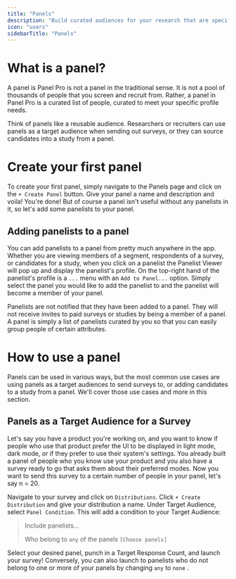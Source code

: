 ```yaml
---
title: "Panels"
description: "Build curated audiences for your research that are specific to your needs profile needs."
icon: "users"
sidebarTitle: "Panels"
---
```


# What is a panel?

A panel is Panel Pro is not a panel in the traditional sense.  It is not a pool of thousands of people that you screen and recruit from.  Rather, a panel in Panel Pro is a curated list of people, curated to meet your specific profile needs.

Think of panels like a reusable audience.  Researchers or recruiters can use panels as a target audience when sending out surveys, or they can source candidates into a study from a panel.

# Create your first panel

To create your first panel, simply navigate to the Panels page and click on the `+ Create Panel` button.  Give your panel a name and description and voila\!  You're done\!  But of course a panel isn't useful without any panelists in it, so let's add some panelists to your panel.

## Adding panelists to a panel

You can add panelists to a panel from pretty much anywhere in the app.  Whether you are viewing members of a segment, respondents of a survey, or candidates for a study, when you click on a panelist the Panelist Viewer will pop up and display the panelist's profile.  On the top-right hand of the panelist's profile is a `...` menu with an `Add to Panel...` option.  Simply select the panel you would like to add the panelist to and the panelist will become a member of your panel.

Panelists are not notified that they have been added to a panel.  They will not receive invites to paid surveys or studies by being a member of a panel.  A panel is simply a list of panelists curated by you so that you can easily group people of certain attributes.

# How to use a panel

Panels can be used in various ways, but the most common use cases are using panels as a target audiences to send surveys to, or adding candidates to a study from a panel.  We'll cover those use cases and more in this section.

## Panels as a Target Audience for a Survey

Let's say you have a product you're working on, and you want to know if people who use that product prefer the UI to be displayed in light mode, dark mode, or if they prefer to use their system's settings.  You already built a panel of people who you know use your product and you also have a survey ready to go that asks them about their preferred modes.  Now you want to send this survey to a certain number of people in your panel, let's say n = 20.

Navigate to your survey and click on `Distributions`.  Click `+ Create Distribution` and give your distribution a name.  Under Target Audience, select `Panel Condition`.  This will add a condition to your Target Audience:

> Include panelists...
>
> Who belong to `any` of the panels `[Choose panels]`

Select your desired panel, punch in a Target Response Count, and launch your survey\!  Conversely, you can also launch to panelists who do not belong to one or more of your panels by changing `any` to `none` .
